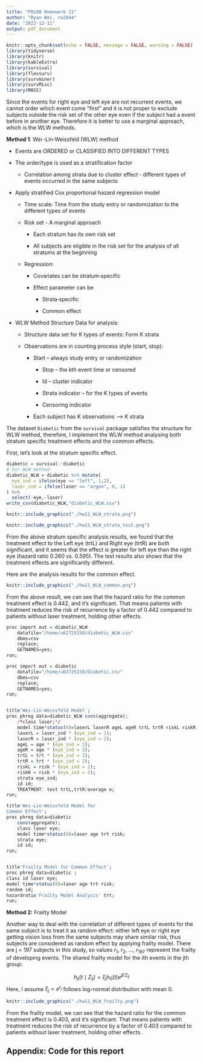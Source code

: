 ```yaml
---
title: "P8108 Homework 11"
author: "Ryan Wei, rw2844"
date: "2022-12-11"
output: pdf_document
---
```


```r
knitr::opts_chunk$set(echo = FALSE, message = FALSE, warning = FALSE)
library(tidyverse)
library(knitr)
library(kableExtra)
library(survival)
library(flexsurv)
library(survminer)
library(survMisc)
library(MASS)
```

Since the events for right eye and left eye are not recurrent events, we cannot order which event come "first" and it is not proper to exclude subjects outside the risk set of the other eye even if the subject had a event before in another eye. Therefore it is better to use a marginal approach, which is the WLW methods. 


**Method 1**: Wei ‐Lin‐Weissfeld (WLW) method

- Events are ORDERED or CLASSIFIED INTO DIFFERENT TYPES

- The order/type is used as a stratification factor

  - Correlation among strata due to cluster effect ‐ different types of events occurred in the same subjects
  
- Apply stratified Cox proportional hazard regression model

  - Time scale: Time from the study entry or randomization to the different types of events

  - Risk set - A marginal approach 
  
    - Each stratum has its own risk set
    
    - All subjects are eligible in the risk set for the analysis of all stratums at the beginning
    
  - Regression:
  
    - Covariates can be stratum‐specific
    
    - Effect parameter can be 
    
      - Strata‐specific
      
      - Common effect
      
- WLW Method Structure Data for analysis:

  - Structure data set for K types of events: Form K strata

  - Observations are in counting process style (start, stop):

    - Start – always study entry or randomization
    
		- Stop – the kth event time or censored
		
		- Id – cluster indicator
		
		- Strata indicator -- for the K types of events
		
		- Censoring indicator 
		
	- Each subject has K observations --> K strata


The dataset `Diabetic` from the `survival` package satisfies the structure for WLW method, therefore, I implement the WLW method analysing both stratum specific treatment effects and the common effects.

First, let's look at the stratum specific effect.

```r
diabetic = survival::diabetic
# For WLW method
diabetic_WLW = diabetic %>% mutate(
  eye_ind = ifelse(eye == "left", 1,2),
  laser_ind = ifelse(laser == "argon", 0, 1)
) %>% 
  select(-eye,-laser)
write_csv(diabetic_WLW,"diabetic_WLW.csv")

```


```r
knitr::include_graphics("./hw11_WLW_strata.png")
```

```r
knitr::include_graphics("./hw11_WLW_strata_test.png")
```

From the above stratum specific analysis results, we found that the treatment effect to the Left eye (trtL) and Right eye (trtR) are both significant, and it seems that the effect is greater for left eye than the right eye (hazard ratio 0.260 vs. 0.595). The test results also shows that the treatment effects are significantly different.


Here are the analysis results for the common effect.

```r
knitr::include_graphics("./hw11_WLW_common.png")
```

From the above result, we can see that the hazard ratio for the common treatment effect is 0.442, and it's significant. That means patients with treatment reduces the risk of recurrence by a factor of 0.442 compared to patients without laser treatment, holding other effects.

```r
proc import out = diabetic_WLW
	datafile="/home/u62725158/diabetic_WLW.csv"
	dbms=csv
	replace;
	GETNAMES=yes;
run;

proc import out = diabetic
	datafile="/home/u62725158/Diabetic.csv"
	dbms=csv
	replace;
	GETNAMES=yes;
run;


title'Wei-Lin-Weissfeld Model';
proc phreg data=diabetic_WLW covs(aggregate);
	/*class laser;*/
	model time*status(0)=laserL laserR ageL ageR trtL trtR riskL riskR;
	laserL = laser_ind * (eye_ind = 1);
	laserR = laser_ind * (eye_ind = 2);
	ageL = age * (eye_ind = 1);
	ageR = age * (eye_ind = 2);
	trtL = trt * (eye_ind = 1);
	trtR = trt * (eye_ind = 2);
	riskL = risk * (eye_ind = 1);
	riskR = risk * (eye_ind = 2);
	strata eye_ind;
	id id;
	TREATMENT: test trtL,trtR/average e;
run;

title'Wei-Lin-Weissfeld Model for 
Common Effect';
proc phreg data=diabetic
	covs(aggregate);
	class laser eye;
	model time*status(0)=laser age trt risk;
	strata eye;
	id id;
run;


title'Frailty Model for Common Effect';
proc phreg data=diabetic ;
class id laser eye;
model time*status(0)=laser age trt risk;
random id;
hazardratio'Frailty Model Analysis' trt;
run;
```


\newpage

**Method 2:** Frailty Model

Another way to deal with the correlation of different types of events for the same subject is to treat it as random effect: either left eye or right eye getting vision loss from the same subjects may share similar risk, thus subjects are considered as random effect by applying frailty model. There are j = 197 subjects in this study, so values $r_1$, $r_2$, ..., $r_{197}$ represent the frailty of developing events. The shared frailty model for the ith events in the jth group:

$$h_{ij}\left(t \mid Z_{ij}\right) =\xi_jh_0(t)e^{\beta'Z_{ij}}$$
Here, I assume $\xi_j = e^{r_j}$ follows log-normal distribution with mean 0.

```r
knitr::include_graphics("./hw11_WLW_frailty.png")
```

From the frailty model, we can see that the hazard ratio for the common treatment effect is 0.403, and it's significant. That means patients with treatment reduces the risk of recurrence by a factor of 0.403 compared to patients without laser treatment, holding other effects.

\newpage

## Appendix: Code for this report

```r
```


